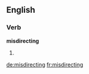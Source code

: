==English==

===Verb===
'''misdirecting'''

# {{present participle of|[[misdirect]]}}

[[de:misdirecting]]
[[fr:misdirecting]]